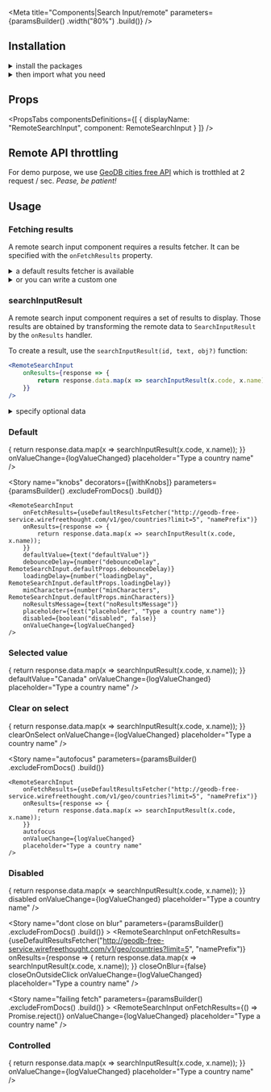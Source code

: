 
<Meta
    title="Components|Search Input/remote"
    parameters={paramsBuilder()
        .width("80%")
        .build()}
/>

<GithubLink filePath="/packages/react-components/components/search-input/src" />

<Anchor storyId="components-search-input-remote--default-story" />

## Installation

<details style={{ marginBottom: "10px" }}><summary>install the packages</summary>

Install from <a href={INSTALLATION_PAGE}>the React bundle</a> or as a single package:

```bash
npm install @orbit-ui/react-search-input @orbit-ui/css-normalize @orbit-ui/tachyons @orbit-ui/semantic-ui-theme semantic-ui-react lodash styled-jsx
```
</details>

<details><summary>then import what you need</summary>

```javascript
import {
    RemoteSearchInput,
    searchInputResult,
    useDefaultResultsFetcher
} from "@orbit-ui/react-search-input" | "@orbit-ui/react-components";
```
</details>

## Props

<PropsTabs
    componentsDefinitions={[
        { displayName: "RemoteSearchInput", component: RemoteSearchInput }
    ]}
/>

## Remote API throttling

For demo purpose, we use [GeoDB cities free API](http://geodb-cities-api.wirefreethought.com/) which is trotthled at 2 request / sec. *Pease, be patient!*

## Usage

### Fetching results

A remote search input component requires a results fetcher. It can be specified with the `onFetchResults` property.

<details style={{ marginBottom: "10px" }}><summary>a default results fetcher is available</summary>

The easiest way to fetch data is by using the `useDefaultResultsFetcher(url, queryParameter?, options?)` function:

```jsx
<RemoteSearchInput
    onFetchResults={useDefaultResultsFetcher("http://geodb-free-service.wirefreethought.com/v1/geo/countries?limit=5", "namePrefix")}
/>
```
</details>

<details><summary>or you can write a custom one</summary>

A custom results fetcher must returned a `Promise` that resolved to an array of data.

```jsx
function fetchResults(event, query) {
    return new Promise((resolve, reject) => {
        fetch(`http://geodb-free-service.wirefreethought.com/v1/geo/countries?limit=5&namePrefix=${query}`)
            .then(response => {
                resolve(response.json());
            })
            .catch(error => {
                reject(error);
            })
    });
}

<RemoteSearchInput
    onFetchResults={fetchResults}
/>
```
</details>

### searchInputResult

A remote search input component requires a set of results to display. Those results are obtained by transforming the remote data to `SearchInputResult` by the `onResults` handler.

To create a result, use the `searchInputResult(id, text, obj?)` function:

```jsx
<RemoteSearchInput
    onResults={response => {
        return response.data.map(x => searchInputResult(x.code, x.name));
    }}
/>
```

<details><summary>specify optional data</summary>

An optional data `obj` can be specified to provide additional information to callbacks like `onValueChange`:

```jsx
<RemoteSearchInput
    onResults={response => {
        return response.data.map(x => searchInputResult(x.code, x.name, { backendId: x.backendId }));
    }}
/>
```
</details>

### Default

<Preview>
    <Story name="default">
        <RemoteSearchInput
            onFetchResults={useDefaultResultsFetcher("http://geodb-free-service.wirefreethought.com/v1/geo/countries?limit=5", "namePrefix")}
            onResults={response => {
                return response.data.map(x => searchInputResult(x.code, x.name));
            }}
            onValueChange={logValueChanged}
            placeholder="Type a country name"
        />
    </Story>
</Preview>

<Story
    name="knobs"
    decorators={[withKnobs]}
    parameters={paramsBuilder()
        .excludeFromDocs()
        .build()}
>
    <RemoteSearchInput
        onFetchResults={useDefaultResultsFetcher("http://geodb-free-service.wirefreethought.com/v1/geo/countries?limit=5", "namePrefix")}
        onResults={response => {
            return response.data.map(x => searchInputResult(x.code, x.name));
        }}
        defaultValue={text("defaultValue")}
        debounceDelay={number("debounceDelay", RemoteSearchInput.defaultProps.debounceDelay)}
        loadingDelay={number("loadingDelay", RemoteSearchInput.defaultProps.loadingDelay)}
        minCharacters={number("minCharacters", RemoteSearchInput.defaultProps.minCharacters)}
        noResultsMessage={text("noResultsMessage")}
        placeholder={text("placeholder", "Type a country name")}
        disabled={boolean("disabled", false)}
        onValueChange={logValueChanged}
    />
</Story>

### Selected value

<Preview>
    <Story name="selected value">
        <RemoteSearchInput
            onFetchResults={useDefaultResultsFetcher("http://geodb-free-service.wirefreethought.com/v1/geo/countries?limit=5", "namePrefix")}
            onResults={response => {
                return response.data.map(x => searchInputResult(x.code, x.name));
            }}
            defaultValue="Canada"
            onValueChange={logValueChanged}
            placeholder="Type a country name"
        />
    </Story>
</Preview>

### Clear on select

<Preview>
    <Story name="clear on select">
        <RemoteSearchInput
            onFetchResults={useDefaultResultsFetcher("http://geodb-free-service.wirefreethought.com/v1/geo/countries?limit=5", "namePrefix")}
            onResults={response => {
                return response.data.map(x => searchInputResult(x.code, x.name));
            }}
            clearOnSelect
            onValueChange={logValueChanged}
            placeholder="Type a country name"
        />
    </Story>
</Preview>

<Story
    name="autofocus"
    parameters={paramsBuilder()
        .excludeFromDocs()
        .build()}
>
    <RemoteSearchInput
        onFetchResults={useDefaultResultsFetcher("http://geodb-free-service.wirefreethought.com/v1/geo/countries?limit=5", "namePrefix")}
        onResults={response => {
            return response.data.map(x => searchInputResult(x.code, x.name));
        }}
        autofocus
        onValueChange={logValueChanged}
        placeholder="Type a country name"
    />
</Story>

### Disabled

<Preview>
    <Story name="disabled">
        <RemoteSearchInput
            onFetchResults={useDefaultResultsFetcher("http://geodb-free-service.wirefreethought.com/v1/geo/countries?limit=5", "namePrefix")}
            onResults={response => {
                return response.data.map(x => searchInputResult(x.code, x.name));
            }}
            disabled
            onValueChange={logValueChanged}
            placeholder="Type a country name"
        />
    </Story>
</Preview>

<Story
    name="dont close on blur"
    parameters={paramsBuilder()
        .excludeFromDocs()
        .build()}
    >
    <RemoteSearchInput
        onFetchResults={useDefaultResultsFetcher("http://geodb-free-service.wirefreethought.com/v1/geo/countries?limit=5", "namePrefix")}
        onResults={response => {
            return response.data.map(x => searchInputResult(x.code, x.name));
        }}
        closeOnBlur={false}
        closeOnOutsideClick
        onValueChange={logValueChanged}
        placeholder="Type a country name"
    />
</Story>

<Story
    name="failing fetch"
    parameters={paramsBuilder()
        .excludeFromDocs()
        .build()}
    >
    <RemoteSearchInput
        onFetchResults={() => Promise.reject()}
        onValueChange={logValueChanged}
        placeholder="Type a country name"
    />
</Story>

### Controlled

<Preview>
    <Story name="controlled">
        <ControlledRemoteSearchInput
            onFetchResults={useDefaultResultsFetcher("http://geodb-free-service.wirefreethought.com/v1/geo/countries?limit=5", "namePrefix")}
            onResults={response => {
                return response.data.map(x => searchInputResult(x.code, x.name));
            }}
            onValueChange={logValueChanged}
            placeholder="Type a country name"
        />
    </Story>
</Preview>




